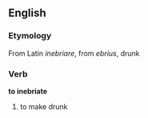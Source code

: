 ==English==
===Etymology===
From Latin ''inebriare'',  from ''ebrius'', drunk
===Verb===
'''to inebriate'''
# to make drunk